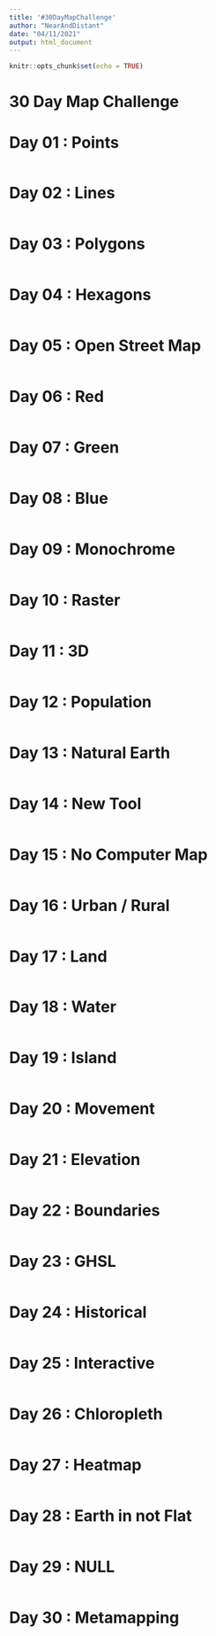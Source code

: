 ```yaml
---
title: '#30DayMapChallenge'
author: "NearAndDistant"
date: "04/11/2021"
output: html_document
---
```


```r
knitr::opts_chunk$set(echo = TRUE)
```

# 30 Day Map Challenge

# Day 01 : Points

```r



```


# Day 02 : Lines

```r

```


# Day 03 : Polygons

```r

```


# Day 04 : Hexagons

```r

```


# Day 05 : Open Street Map

```r

```


# Day 06 : Red

```r

```


# Day 07 : Green

```r

```


# Day 08 : Blue

```r

```


# Day 09 : Monochrome

```r

```


# Day 10 : Raster

```r

```


# Day 11 : 3D

```r

```


# Day 12 : Population

```r

```


# Day 13 : Natural Earth

```r

```


# Day 14 : New Tool

```r

```


# Day 15 : No Computer Map

```r

```


# Day 16 : Urban / Rural

```r

```


# Day 17 : Land

```r

```


# Day 18 : Water

```r

```


# Day 19 : Island

```r

```


# Day 20 : Movement

```r

```


# Day 21 : Elevation

```r

```


# Day 22 : Boundaries

```r

```


# Day 23 : GHSL

```r

```


# Day 24 : Historical

```r

```


# Day 25 : Interactive

```r

```


# Day 26 : Chloropleth

```r

```


# Day 27 : Heatmap

```r

```


# Day 28 : Earth in not Flat

```r

```


# Day 29 : NULL

```r

```


# Day 30 : Metamapping

```r

```


